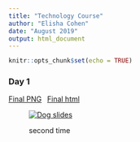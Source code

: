 ```yaml
---
title: "Technology Course"
author: "Elisha Cohen"
date: "August 2019"
output: html_document
---
```


```r
knitr::opts_chunk$set(echo = TRUE)
```

### Day 1

[<i class="fa fa-picture-o" aria-hidden="true"></i> Final PNG][dog-jpg]&ensp;
[<i class="fa fa-file-html-o" aria-hidden="true"></i> Final html][test-html]

<figure class="fullwidth">

[![Dog slides][dog-jpg]][test-html]

second time

</figure>
[dog-jpg]: /slides/dog-bomber-jacket.jpg
[test-html]: /slides/test-slides.html